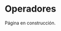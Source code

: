 ```{=latex}
\thispagestyle{primerapagina}
```

# Operadores

::: {.en-construccion data-latex=""}
Página en construcción.
:::

